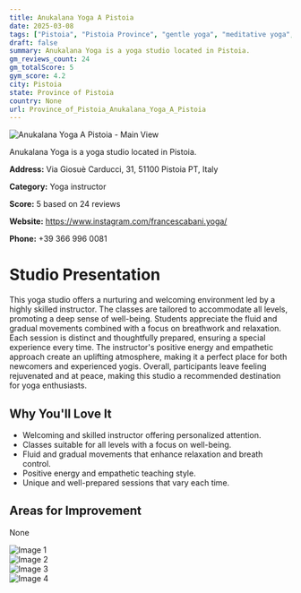 ```yaml
---
title: Anukalana Yoga A Pistoia
date: 2025-03-08
tags: ["Pistoia", "Pistoia Province", "gentle yoga", "meditative yoga", "welcoming", "uplifting", "Pistoia"]  
draft: false
summary: Anukalana Yoga is a yoga studio located in Pistoia.
gm_reviews_count: 24
gm_totalScore: 5
gym_score: 4.2
city: Pistoia
state: Province of Pistoia
country: None
url: Province_of_Pistoia_Anukalana_Yoga_A_Pistoia
---
```


<div className="aspect-[16/9] relative my-8">
  <img 
    src="https://lh5.googleusercontent.com/p/AF1QipP8lXAI7c5ySHum0q9ngSAAy-AGFuGOtul2w00A=w1920-h1080-k-no"
    alt="Anukalana Yoga A Pistoia - Main View"
    className="object-cover absolute inset-0 w-full h-full rounded-lg"
  />
</div>

Anukalana Yoga is a yoga studio located in Pistoia.

**Address:** Via Giosuè Carducci, 31, 51100 Pistoia PT, Italy

**Category:** Yoga instructor

**Score:** 5 based on 24 reviews

**Website:** https://www.instagram.com/francescabani.yoga/

**Phone:** +39 366 996 0081

# Studio Presentation

This yoga studio offers a nurturing and welcoming environment led by a highly skilled instructor. The classes are tailored to accommodate all levels, promoting a deep sense of well-being. Students appreciate the fluid and gradual movements combined with a focus on breathwork and relaxation. Each session is distinct and thoughtfully prepared, ensuring a special experience every time. The instructor's positive energy and empathetic approach create an uplifting atmosphere, making it a perfect place for both newcomers and experienced yogis. Overall, participants leave feeling rejuvenated and at peace, making this studio a recommended destination for yoga enthusiasts.

## Why You'll Love It

- Welcoming and skilled instructor offering personalized attention.
- Classes suitable for all levels with a focus on well-being.
- Fluid and gradual movements that enhance relaxation and breath control.
- Positive energy and empathetic teaching style.
- Unique and well-prepared sessions that vary each time.

## Areas for Improvement

None

<div className="grid grid-cols-1 xl:grid-cols-2 gap-4 my-8">
<div className="aspect-[4/3] relative"><img src="https://lh3.googleusercontent.com/p/AF1QipPl0KIJpZWqfaJoHhiJoSjXIzKI0szPYLYZUkWp=w1920-h1080-k-no" alt="Image 1" className="object-cover absolute inset-0 w-full h-full rounded-lg" /></div>
<div className="aspect-[4/3] relative"><img src="https://lh5.googleusercontent.com/p/AF1QipNYMBIyOIO2MMe6ltcsDKc5221wpYeT7O-zwE4r=w1920-h1080-k-no" alt="Image 2" className="object-cover absolute inset-0 w-full h-full rounded-lg" /></div>
<div className="aspect-[4/3] relative"><img src="https://lh5.googleusercontent.com/p/AF1QipNFLfALTLf7XlrheHegleM5gYa9_80OgPHWfsLI=w1920-h1080-k-no" alt="Image 3" className="object-cover absolute inset-0 w-full h-full rounded-lg" /></div>
<div className="aspect-[4/3] relative"><img src="https://lh5.googleusercontent.com/p/AF1QipNclGlABDY9pKhf9I9mLPgFBcLYKT8KLrQ_hMqy=w1920-h1080-k-no" alt="Image 4" className="object-cover absolute inset-0 w-full h-full rounded-lg" /></div>
</div>